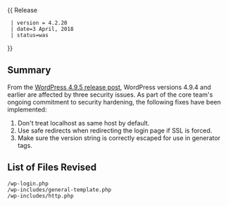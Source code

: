 {{Languages|
{{en|Version_4.2.20}}
{{ja|Version_4.2.20}}
}}
{{ Release
  | version = 4.2.20
  | date=3 April, 2018
  | status=was
}}

== Summary ==
  
From the [https://wordpress.org/news/2018/04/wordpress-4-9-5-security-and-maintenance-release/ WordPress 4.9.5 release post], WordPress versions 4.9.4 and earlier are affected by three security issues. As part of the core team's ongoing commitment to security hardening, the following fixes have been implemented:

<ol>
<li>Don't treat localhost as same host by default.</li>
<li>Use safe redirects when redirecting the login page if SSL is forced.</li>
<li>Make sure the version string is correctly escaped for use in generator tags.</li>
</ol>

== List of Files Revised ==

<pre>
/wp-login.php 
/wp-includes/general-template.php 
/wp-includes/http.php 
</pre>